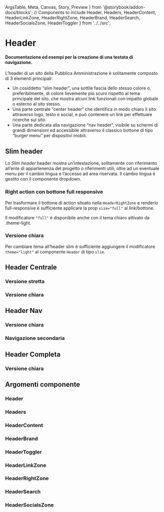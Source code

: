  ArgsTable,
  Meta,
  Canvas,
  Story,
  Preview
} from '@storybook/addon-docs/blocks';
  // Components to include
  Header,
  Headers,
  HeaderContent,
  HeaderLinkZone,
  HeaderRightZone,
  HeaderBrand,
  HeaderSearch,
  HeaderSocialsZone,
  HeaderToggler
} from '../../src';

<Meta title='Documentazione/Menu di navigazione/Header' of={Header} />

# Header

#### Documentazione ed esempi per la creazione di una testata di navigazione.

L’header di un sito della Pubblica Amministrazione è solitamente composto di 3 elementi principali:

- Un cosiddetto “slim header”, una sottile fascia dello stesso colore o, preferibilmente, di colore lievemente più scuro rispetto al tema principale del sito, che mostra alcuni link funzionali con impatto globale o esterno al sito stesso.
- Una parte centrale “center header“ che identifica in modo chiaro il sito attraverso logo, testo e social, e può contenere un link per effettuare ricerche sul sito.
- Una parte dedicata alla navigazione “nav header“, visibile su schermi di grandi dimensioni ed accessibile attraverso il classico bottone di tipo “burger menu” per dispositivi mobili.

## Slim header

Lo _Slim header_ header mostra un’intestazione, solitamente con riferimento all’ente di appartenenza del progetto o riferimenti utili, oltre ad un eventuale menu per il cambio lingua e l’accesso ad area riservata. Il cambio lingua è gestito con il componente dropdown.

<Canvas>
  <Story id='componenti-header--header-slim' />
</Canvas>

### Right action con bottone full responsive

Per trasformare il bottone di action situato nella `HeaderRightZone` e renderlo full-responsive è sufficiente applicare la prop `size="full"` al link/bottone.

Il modificatore `"full"` è disponibile anche con il tema chiaro attivato da .theme-light.

<Canvas>
  <Story id='componenti-header--slim-header-with-full-button' />
</Canvas>

### Versione chiara

Per cambiare tema all’header slim è sufficiente aggiungere il modificatore `theme="light"` al componente `Header` di tipo `slim`.

<Canvas>
  <Story id='componenti-header--header-slim-light' />
</Canvas>

## Header Centrale

<Canvas>
  <Story id='componenti-header--header-center' />
</Canvas>

### Versione stretta

<Canvas>
  <Story id='componenti-header--header-center-narrow' />
</Canvas>

### Versione chiara

<Canvas>
  <Story id='componenti-header--header-center-narrow-light' />
</Canvas>

## Header Nav

<Canvas>
  <Story id='componenti-header--header-nav' />
</Canvas>

### Versione chiara

<Canvas>
  <Story id='componenti-header--header-nav-light' />
</Canvas>

### Navigazione secondaria

<Canvas>
  <Story id='componenti-header--header-nav-secondary' />
</Canvas>

## Header Completa

<Canvas>
  <Story id='componenti-header--header-complete' />
</Canvas>

### Versione chiara

<Canvas>
  <Story id='componenti-header--header-complete-light' />
</Canvas>

## Argomenti componente

### Header

<ArgsTable of={Header} />

### Headers

<ArgsTable of={Headers} />

### HeaderContent

<ArgsTable of={HeaderContent} />

### HeaderBrand

<ArgsTable of={HeaderBrand} />

### HeaderToggler

<ArgsTable of={HeaderToggler} />

### HeaderLinkZone

<ArgsTable of={HeaderLinkZone} />

### HeaderRightZone

<ArgsTable of={HeaderRightZone} />

### HeaderSearch

<ArgsTable of={HeaderSearch} />

### HeaderSocialsZone

<ArgsTable of={HeaderSocialsZone} />
